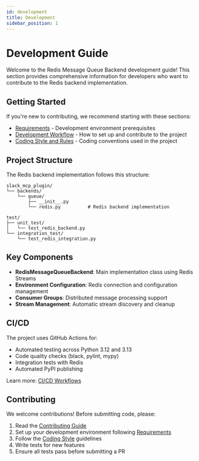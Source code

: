 ```yaml
---
id: development
title: Development
sidebar_position: 1
---
```


# Development Guide

Welcome to the Redis Message Queue Backend development guide! This section provides comprehensive information for developers who want to contribute to the Redis backend implementation.

## Getting Started

If you're new to contributing, we recommend starting with these sections:

- [Requirements](./requirements.mdx) - Development environment prerequisites
- [Development Workflow](./workflow.mdx) - How to set up and contribute to the project
- [Coding Style and Rules](./coding-style.mdx) - Coding conventions used in the project

## Project Structure

The Redis backend implementation follows this structure:

```
slack_mcp_plugin/
└── backends/
    └── queue/
        ├── __init__.py
        └── redis.py          # Redis backend implementation

test/
├── unit_test/
│   └── test_redis_backend.py
└── integration_test/
    └── test_redis_integration.py
```

## Key Components

- **RedisMessageQueueBackend**: Main implementation class using Redis Streams
- **Environment Configuration**: Redis connection and configuration management
- **Consumer Groups**: Distributed message processing support
- **Stream Management**: Automatic stream discovery and cleanup

## CI/CD

The project uses GitHub Actions for:

- Automated testing across Python 3.12 and 3.13
- Code quality checks (black, pylint, mypy)
- Integration tests with Redis
- Automated PyPI publishing

Learn more: [CI/CD Workflows](./ci-cd/index.mdx)

## Contributing

We welcome contributions! Before submitting code, please:

1. Read the [Contributing Guide](/docs/contribute)
2. Set up your development environment following [Requirements](./requirements.mdx)
3. Follow the [Coding Style](./coding-style.mdx) guidelines
4. Write tests for new features
5. Ensure all tests pass before submitting a PR
